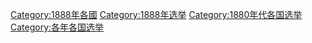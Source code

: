 [[Category:1888年各國|Category:1888年各國]]
[[Category:1888年选举|Category:1888年选举]]
[[Category:1880年代各国选举|Category:1880年代各国选举]]
[[Category:各年各国选举|Category:各年各国选举]]